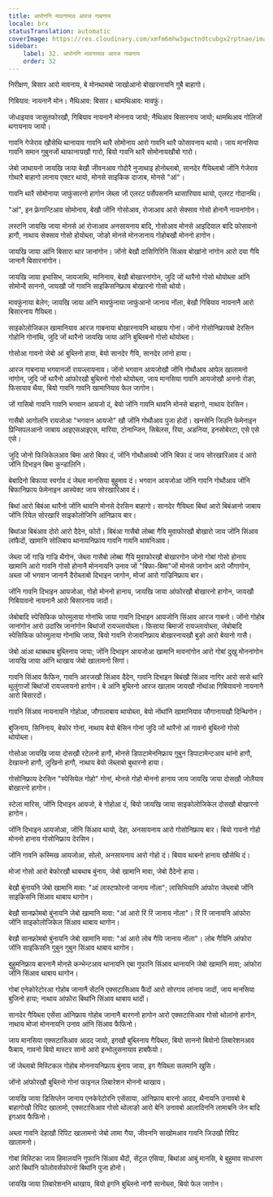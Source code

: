 ```yaml
---
title: आरोननि मावनायाव आरज गाबनाय
locale: brx
statusTranslation: automatic
coverImage: https://res.cloudinary.com/xmfm6mhw3gwctndtcubgx2rptnae/image/upload/v1740468922/small_cover_tratado_de_psicologia_revolucionaria_a4c0dca4e0.webp
sidebar:
    label: 32. आरोननि मावनायाव आरज गाबनाय
    order: 32
---
```

निरीक्षण, बिसार आरो मावनाय, बे मोनथामबो जाखोआनो बोखारनायनि गुबै बाहागो।

 गिबियाव: नायनानै मोन। नैथिआव: बिसार। थामथिआव: मावफुं।

जोधाइयाव जासुतफोरखौ, गिबियाव नायनानै मोननाय जायो; नैथिआव बिसारनाय जायो; थामथिआव गोलिजों थगायनाय जायो।

गावनि गेजेराव खौसेथि थानायाव गावनि थारै सोमोनाय आरो गावनि थारै फोसावनाय थायो। जाय मानसिया गावनि समान गुबुनजों थाफानायखौ गारो, बियो गावनि थारै सोमोनायखौबो गारो।

जेबो जाथायनो जायखि जाया बेखौ जीवनआव गोदोरै नुजाथाइ होनोब्लाबो, सानदेर गैयिब्लाबो जोंनि गेजेराव गोथारै बाहागो लानाय एक्टर थायो, मोनसे साइकिक दाजाब, मोनसे "आं"।

गावनि थारै सोमोनाया जाफुंसारनो हागोन जेब्ला जों एलरट पर्सेपसननि थासारियाव थायो, एलरट गोदानथि।

"आं", इन फ्रेगान्टिआव सोमोनाय, बेखौ जोंनि गोसोआव, रोजाआव आरो सेक्साव गोसो होनानै नायनांगोन।

लस्टनि जायखि जाया मोनसे आं रोजाआव अनसायनाय बादि, गोसोआव मोनसे आइदियाल बादि फोसावनो हागौ, नाथाय सेक्साव गोसो होयोब्ला, जोङो मोनसे मोनजानाय गोहोबखौ मोननो हागोन।

जायखि जाया आंनि बिसारा थार जानांगोन। जोंनो बेखौ दासिगिरिनि सिंआव बोखांनो नांगोन आरो दया गैयि जानानै बिसारनांगोन।

जायखि जाया इभासिभ, जायजाथि, मानिनाय, बेखौ बोखारनांगोन, जुदि जों थारैनो गोसो थोयोब्ला आंनि सोमोन्दै साननो, जायखौ जों गावनि साइकिसनिफ्राय बोखारनो गोसो थोयो।

मावफुंनाया बेलेग; जायखि जाया आंनि मावफुंनाया जाफुंआनो जानाय नोंला, बेखौ गिबियाव नायनानै आरो बिसारनाय गैयिब्ला।

साइकोलोजिकल खामानियाव आरज गाबनाया बोखारनायनि थाखाय गोनां। जोंनो गोसोनिफ्रायबो देरसिन गोहोनि गोनांथि, जुदि जों थारैनो जायखि जाया आंनि बुब्लिबनो गोसो थोयोब्ला।

गोसोआ गावनो जेबो आं बुब्लिनो हाया, बेयो सानदेर गैयि, सानदेर लांनो हाया।

आरज गाबनाया भगवानजों रायज्लायनाय। जोंनो भगवान आयजोखौ जोंनि गोथौआव आपेल खालामनो नांगोन, जुदि जों थारैनो आंफोरखौ बुब्लिनो गोसो थोयोब्ला, जाय मानसिया गावनि आयजोखौ अननो रोङा, फिसायाव थैया, बियो गावनि गावनि खामानियाव फेल जागोन।

जों गासिबो गावनि गावनि भगवान आयजो दं, बेयो जोंनि गावनि थावनि मोनसे बाहागो, नाथाय देरसिन।

गासैबो आगोलनि रायजोआ "भगवान आयजो" खौ जोंनि गोथौआव पुजा होदों। खनसेनि जिउनि फेमेनाइन प्रिन्सिपलआनो जाबाय आइएसआइएस, मारिया, टोनान्जिन, सिबेलस, रिया, अडनिया, इनसोबेरटा, एसे एसे एसे।

जुदि जोनो फिजिकेलआव बिमा आरो बिफा दं, जोंनि गोथौआवबो जोंनि बिफा दं जाय सोरखारिआव दं आरो जोंनि दिभाइन बिमा कुन्डालिनि।

बेबादिनो बिफाया स्वर्गाव दं जेब्ला मानसिया बुहुमाव दं। भगवान आयजोआ जोंनि गावनि गोथौआव जोंनि बिफानिफ्राय फेमेनाइन आस्पेक्ट जाय सोरखारिआव दं।

बिथां आरो बिबंआ थारैनो जोंनि थावनि मोनसे देरसिन बाहागो। सानदेर गैयिब्ला बिथां आरो बिबंआनो जाबाय जोंनि रियेल सोरखारि साइकोलोजिनि आंनिफ्राय बार।

बिथांआ बिबंआव दोरो आरो दैदेन, फोरों। बिबंआ गासैबो लोब्बा गैयि मुवाफोरखौ बोखारो जाय जोंनि सिंआव लांफैदों, खामानि सोलिबाय थानायनिफ्राय गावनि गावनि थावनिआव।

जेब्ला जों गाज्रि गाज्रि थैगोन, जेब्ला गासैबो लोब्बा गैयि मुवाफोरखौ बोखारगोन जोनो गोबां गोसो होनाय खामानि आरो गावनि गोसो होनानै मोननायनि उनाव जों "बिफा-बिमा"जों मोनसे जागोन आरो जौगागोन, अब्ला जों भगवान जानानै दैरोब्लाबो दिभाइन जागोन, मोजां आरो गाज्रिनिफ्राय बार।

जोंनि गावनि दिभाइन आयजोआ, गोहो मोननो हानाय, जायखि जाया आंफोरखौ बोखारनो हागोन, जायखौ गिबियावनो नायनानै आरो बिसारनाय जादों।

जेबोबादि स्पेसिफिक फोरमुलाया गोनांथि जाया गावनि दिभाइन आयजोनि सिंआव आरज गाबनो। जोंनो गोहोब जानांगोन आरो उदांस्रि जानांगोन बिथांजों रायज्लायोब्ला। फिसाया बिमाजों रायज्लायोब्ला, जेबोबादि स्पेसिफिक फोरमुलाया गोनांथि जाया, बियो गावनि रोजावनिफ्राय बोखारनायखौ बुङो आरो बेयानो गासै।

जेबो आंआ थाबथाब बुब्लिनाय जाया; जोंनि दिभाइन आयजोआ खामानि मावनांगोन आरो गोबां दुखु मोननांगोन जायखि जाया आंनि थाखाय जेबो खालामनो सिगां।

गावनि सिंआव फैफिन, गावनि आरजखौ सिंआव दैदेन, गावनि दिभाइन बिबंखौ सिंआव नागिर आरो सासे थारि थुलुंगाजों बिथांजों रायज्लायनो हागोन। बे आंनि बुब्लिनो आरज खालाम जायखौ नोंथांआ गिबियावनो नायनानै आरो बिसारदों।

गावनि सिंआव नायनायनि गोहोआ, जौगालाबाय थायोब्ला, बेयो नोंथांनि खामानियाव जौगानायखौ दिन्थिगोन।

बुजिनाय, सिनिनाय, बेफोर गोनां, नाथाय बेयो बेसिन गोनां जुदि जों थारैनो आं गावनो बुब्लिनो गोसो थोयोब्ला।

गोसोआ जायखि जाया दोसखौ रटेलनो हागौ, मोनसे डिपाटामेननिफ्राय गुबुन डिपाटामेन्टआव थांनो हागौ, देखायनो हागौ, लुखिनो हागौ, नाथाय बेयो जेब्लाबो बुथारनो हाया।

गोसोनिफ्राय देरसिन "स्पेसियेल गोहो" गोनां, मोनसे गोहो मोननो हानाय जाय जायखि जाया दोसखौ जोलैयाव बोखारनो हागोन।

स्टेला मारिस, जोंनि दिभाइन आयजो, बे गोहोआ दं, बियो जायखि जाया साइकोलोजिकेल दोसखौ बोखारनो हागोन।

जोंनि दिभाइन आयजोआ, जोंनि सिंआव थायो, देहा, अनसायनाय आरो गोसोनिफ्राय बार। बियो गावनो गोहो मोननो हानाय गोसोनिफ्राय देरसिन।

जोंनि गावनि कस्मिख आयजोआ, सोलो, अनसायनाय आरो गोहो दं। बियाव थाबनो हानाय खौसेथि दं।

मोजां गोसो आरो बेफोरखौ थाबथाब बुंनाय, जेबो खामानि मावा, जेबो दैदेनो हाया।

बेखौ बुंनायनि जेबो खामानि मावा: "आं लास्टफोरनो जानाय नोंला"; लासिभियानि आंफोरा जेब्लाबो जोंनि साइकिसनि सिंआव थाबाय थागोन।

बेखौ सानफ्रोमबो बुंनायनि जेबो खामानि मावा: "आं आरो रिं रिं जानाय नोंला"। रिं रिं जानायनि आंफोरा जोंनि साइकोलोजिकेल सिंआव थाबाय थागोन।

बेखौ सानफ्रोमबो बुंनायनि जेबो खामानि मावा: "आं आरो लोब गैयि जानाय नोंला"। लोब गैयिनि आंफोरा जोंनि साइकिसनि गुबुन गुबुन सिंआव थाबाय थागोन।

बुहुमनिफ्राय बारनानै मोनसे कन्भेन्टआव थानायनि एबा गुफानि सिंआव थानायनि जेबो खामानि मावा; आंफोरा जोंनि सिंआव थाबाय थागोन।

गोबां एनेकोरेटोरआ गोहोब जानानै सेंटनि एक्सटासिआव फैदों आरो सोरगाव लांनाय जादों, जाय मानसिया बुजिनो हाया; नाथाय आंफोरा बिथांनि सिंआव थाबाय थादों।

सानदेर गैयिब्ला एसेंसा आंनिफ्राय गोहोब जानानै बारगनो हागोन आरो एक्सटासिआव गोसो थोलांनो हागोन, नाथाय मोजां मोननायनि उनाव आंनि सिंआव फैफिनो।

जाय मानसिया एक्सटासिआव आदद जायो, इगखौ बुब्लिनाय गैयिब्ला, बियो साननो बियोनो लिबारेशनआव फैबाय, गावनो बियो मास्टर सानो आरो इन्भोलुसनायाव हाबफैयो।

जों जेब्लाबो मिस्टिकल गोहोब मोननायनिफ्राय बुंनाय जाया, इग गैयिब्ला सलमानि खुसि।

जोंनो आंफोरखौ बुब्लिनो गोनां फाइनल लिबारेशन मोननो थाखाय।

जायखि जाया डिसिप्लेन जानाय एनकेरेटोरनि एसेंसाया, आंनिफ्राय बारनो आदद, थैनायनि उनावबो बे बाहागोखौ रिपिट खालामो, एक्सटासिआव गोसो थोलाङो आरो बेनि उनावबो आलादिननि लामाबनि जेन बादि इगआव फैफिनो।

अब्ला गावनि देहाखौ रिपिट खालामनो जेबो लामा गैया, जीवननि साखोमआव गावनि जिउखौ रिपिट खालामनो।

गोबां मिस्टिका जाय हिमालयनि गुफानि सिंआव थैदों, सेंट्रल एसिया, बिथांआ आबुं मानसि, बे बुहुमाव साधारण आरो बिथांनि फोलोवर्सफोरनो बिथांनि पुजा होनो।

जायखि जाया लिबारेशननि थाखाय, बियो इगनि बुब्लिनो नांगौ सानोब्ला, बियो फेल जागोन।

